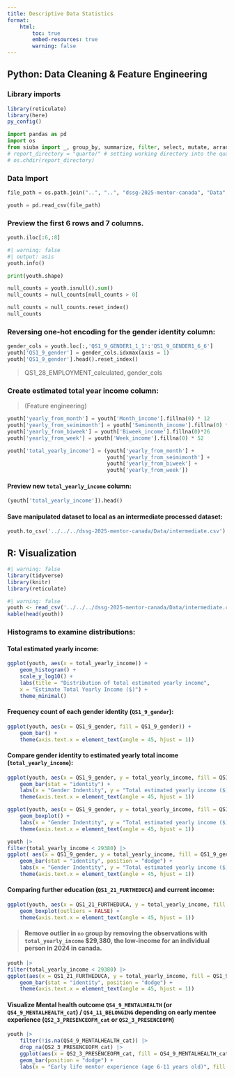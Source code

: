 ```yaml
---
title: Descriptive Data Statistics
format: 
    html:
        toc: true
        embed-resources: true
        warning: false
---
```


## Python: Data Cleaning & Feature Engineering

### Library imports

```r
library(reticulate)
library(here)
py_config()
```

```python
import pandas as pd
import os
from siuba import _, group_by, summarize, filter, select, mutate, arrange, count
# report_directory = "quarto/" # setting working directory into the quarto folder to ensure quarto/code execution consistency
# os.chdir(report_directory)
```

### Data Import

```python
file_path = os.path.join("..", "..", "dssg-2025-mentor-canada", "Data", "Data_2020-Youth-Survey.csv")

youth = pd.read_csv(file_path)
```

### Preview the first 6 rows and 7 columns.

```python
youth.iloc[:6,:8]
```

```python
#| warning: false
#| output: asis
youth.info()
```

```python
print(youth.shape)

null_counts = youth.isnull().sum()
null_counts = null_counts[null_counts > 0]
```

```python
null_counts = null_counts.reset_index()
null_counts
```

### Reversing one-hot encoding for the gender identity column:

```python
gender_cols = youth.loc[:,'QS1_9_GENDER1_1_1':'QS1_9_GENDER1_6_6']
youth['QS1_9_gender'] = gender_cols.idxmax(axis = 1)
youth['QS1_9_gender'].head().reset_index()
```

> QS1_28_EMPLOYMENT_calculated, gender_cols

### Create estimated total year income column:

> (Feature engineering)

```python
youth['yearly_from_month'] = youth['Month_income'].fillna(0) * 12
youth['yearly_from_seimimonth'] = youth['Semimonth_income'].fillna(0) * 24
youth['yearly_from_biweek'] = youth['Biweek_income'].fillna(0)*26
youth['yearly_from_week'] = youth['Week_income'].fillna(0) * 52

youth['total_yearly_income'] = (youth['yearly_from_month'] +
                                youth['yearly_from_seimimonth'] + 
                                youth['yearly_from_biweek'] + 
                                youth['yearly_from_week'])

```

#### Preview new `total_yearly_income` column:

```python
(youth['total_yearly_income']).head()
```

#### Save manipulated dataset to local as an intermediate processed dataset:

```python
youth.to_csv('../../../dssg-2025-mentor-canada/Data/intermediate.csv')
```

## R: Visualization

```r
#| warning: false
library(tidyverse)
library(knitr)
library(reticulate)
```

```r
#| warning: false
youth <- read_csv('../../../dssg-2025-mentor-canada/Data/intermediate.csv')
kable(head(youth))
```

### **Histograms to examine distributions**:

#### Total estimated yearly income:

```r
ggplot(youth, aes(x = total_yearly_income)) +
    geom_histogram() +
    scale_y_log10() +
    labs(title = "Distribution of total estimated yearly income",
    x = "Estimate Total Yearly Income ($)") +
    theme_minimal()
```

#### Frequency count of each gender identity (`QS1_9_gender`):

```r
ggplot(youth, aes(x = QS1_9_gender, fill = QS1_9_gender)) +
    geom_bar() +
    theme(axis.text.x = element_text(angle = 45, hjust = 1))
```

#### Compare gender identity to estimated yearly total income (`total_yearly_income`):

```r
ggplot(youth, aes(x = QS1_9_gender, y = total_yearly_income, fill = QS1_9_gender)) +
    geom_bar(stat = "identity") +
    labs(x = "Gender Indentity", y = "Total estimated yearly income ($)") +
    theme(axis.text.x = element_text(angle = 45, hjust = 1))
```

```r
ggplot(youth, aes(x = QS1_9_gender, y = total_yearly_income, fill = QS1_9_gender)) +
    geom_boxplot() +
    labs(x = "Gender Indentity", y = "Total estimated yearly income ($)") +
    theme(axis.text.x = element_text(angle = 45, hjust = 1))
```

```r
youth |>
filter(total_yearly_income < 29380) |>
ggplot( aes(x = QS1_9_gender, y = total_yearly_income, fill = QS1_9_gender)) +
    geom_bar(stat = "identity", position = "dodge") +
    labs(x = "Gender Indentity", y = "Total estimated yearly income ($)") +
    theme(axis.text.x = element_text(angle = 45, hjust = 1))
```

#### Comparing further education (`QS1_21_FURTHEDUCA`) and current income:

```r
ggplot(youth, aes(x = QS1_21_FURTHEDUCA, y = total_yearly_income, fill = QS1_9_gender)) +
    geom_boxplot(outliers = FALSE) +
    theme(axis.text.x = element_text(angle = 45, hjust = 1))
```

> #### Remove outlier in `no` group by removing the observations with `total_yearly_income` \$29,380, the low-income for an individual person in 2024 in canada.

```r
youth |>
filter(total_yearly_income < 29380) |>
ggplot(aes(x = QS1_21_FURTHEDUCA, y = total_yearly_income, fill = QS1_9_gender)) +
    geom_bar(stat = "identity", position = "dodge") +
    theme(axis.text.x = element_text(angle = 45, hjust = 1))
```

#### Visualize Mental health outcome `QS4_9_MENTALHEALTH` (or `QS4_9_MENTALHEALTH_cat`) / `QS4_11_BELONGING` depending on early mentee experience (`QS2_3_PRESENCEOFM_cat` or `QS2_3_PRESENCEOFM`)

```r
youth |>
    filter(!is.na(QS4_9_MENTALHEALTH_cat)) |>
    drop_na(QS2_3_PRESENCEOFM_cat) |>
    ggplot(aes(x = QS2_3_PRESENCEOFM_cat, fill = QS4_9_MENTALHEALTH_cat)) +
    geom_bar(position = "dodge") +
    labs(x = "Early life mentor experience (age 6-11 years old)", fill = "Current Mental Health Rating")
```